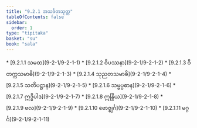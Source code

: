 ```yaml
---
title: "9.2.1 အသင်္ခတသုတ္တ"
tableOfContents: false
sidebar:
  order: 1
type: "tipitaka"
basket: "su"
book: "sala"
---
```



<DynamicBreadcrumb />



<TableOfContents book="sala" section="9.2.1">
* [9.2.1.1 သမထ](9-2-1/9-2-1-1)
* [9.2.1.2 ဝိပဿနာ](9-2-1/9-2-1-2)
* [9.2.1.3 ဝိတက္ကသမာဓိ](9-2-1/9-2-1-3)
* [9.2.1.4 သုညတသမာဓိ](9-2-1/9-2-1-4)
* [9.2.1.5 သတိပဋ္ဌာန](9-2-1/9-2-1-5)
* [9.2.1.6 သမ္မပ္ပဓာန](9-2-1/9-2-1-6)
* [9.2.1.7 ဣဒ္ဓိပါဒ](9-2-1/9-2-1-7)
* [9.2.1.8 ဣန္ဒြိယ](9-2-1/9-2-1-8)
* [9.2.1.9 ဗလ](9-2-1/9-2-1-9)
* [9.2.1.10 ဗောဇ္ဈင်္ဂ](9-2-1/9-2-1-10)
* [9.2.1.11 မဂ္ဂင်္ဂ](9-2-1/9-2-1-11)
</TableOfContents>